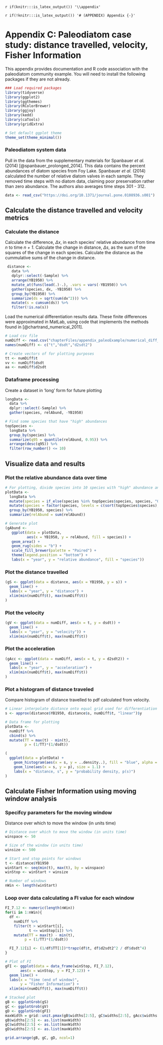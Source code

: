 `r if(knitr:::is_latex_output()) '\\appendix'`

`r if(!knitr:::is_latex_output()) '# (APPENDIX) Appendix {-}'`

# Appendix C: Paleodiatom case study: distance travelled, velocity, Fisher Information {-#appPaleo}

This appendix provides documentation and R code association with the paleodiatom community example.
You will need to install the following packages if they are not already.

```r
### Load required packages
library(tidyverse)
library(ggplot2)
library(ggthemes)
library(RColorBrewer)
library(ggjoy)
library(kedd)
library(caTools)
library(gridExtra)

# Set default ggplot theme
theme_set(theme_minimal())
```


### Paleodiatom system data
Pull in the data from the supplementary materials for Spanbauer *et al.* (2014) [@spanbauer_prolonged_2014]. This data contains the percent abundances of diatom species from Foy Lake. Spanbauer *et al.* (2014) calculated the number of relative diatom valves in each sample. They removed time steps with no diatom data, claiming poor preservation rather than zero abundance. The authors also averages time steps 301 - 312.

```r
data <- read_csv("https://doi.org/10.1371/journal.pone.0108936.s001")
```

## Calculate the distance travelled and velocity metrics

### Calculate the distance
Calculate the difference, $\Delta x$, in each species' relative abundance from time *n* to time *n + 1*. Calculate the change in distance, $\Delta s$, as the sum of the squares of the change in each species. Calculate the distance as the cummulative sums of the change in distance.
```r
 distance <-
   data %>%
   dplyr::select(-Sample) %>%
   arrange(YB1950) %>%
   mutate_at(funs(lead(.)-.), .vars = vars(-YB1950)) %>%
   gather(species, dx, -YB1950) %>%
   group_by(YB1950) %>%
   summarize(ds = sqrt(sum(dx^2))) %>%
   mutate(s = cumsum(ds)) %>%
   filter(!is.na(s))
```

Load the numerical differentiation results data. These finite differences were approximated in MatLab, using code that implements the methods found in [@chartrand_numerical_2011].

```r
# Load csv file
numDiff <- read.csv("chapterFiles/appendix_paleoExample/numerical_diff_results.csv", header = F)
names(numDiff) <- c("t","dsdt","d2sdt2")

# Create vectors of for plotting purposes
tt <- numDiff$t
vv <- numDiff$dsdt
aa <- numDiff$d2sdt
```

### Dataframe processing
Create a dataset in 'long' form for future plotting
```r
longData <-
  data %>%
  dplyr::select(-Sample) %>%
  gather(species, relAbund, -YB1950)

# Find some species that have "high" abundances
topSpecies <-
  longData %>%
  group_by(species) %>%
  summarize(q95 = quantile(relAbund, 0.95)) %>%
  arrange(desc(q95)) %>%
  filter(row_number() <= 10)
```

## Visualize data and results
### Plot the relative abundance data over time
```r

# For plotting, divide species into 10 species with "high" abundance and others
plotData <-
  longData %>%
  mutate(species = if_else(species %in% topSpecies$species, species, "Other (n = 99)")) %>%
  mutate(species = factor(species, levels = c(sort(topSpecies$species), "Other (n = 99)"))) %>%
  group_by(YB1950, species) %>%
  summarize(relAbund = sum(relAbund))

# Generate plot
(gAbund <-
   ggplot(data = plotData,
          aes(x = YB1950, y = relAbund, fill = species)) +
   geom_area() +
   geom_rug(sides = "b") +
   scale_fill_brewer(palette = "Paired") +
   theme(legend.position = "bottom") +
   labs(x = "year", y = "relative abundance", fill = "species"))
```

### Plot the distance travelled
```r
(gS <- ggplot(data = distance, aes(x = YB1950, y = s)) +
  geom_line() +
  labs(x = "year", y = "distance") +
  xlim(min(numDiff$t), max(numDiff$t))
)
```

### Plot the velocity
```r
(gV <- ggplot(data = numDiff, aes(x = t, y = dsdt)) +
  geom_line() +
  labs(x = "year", y = "velocity")) +
  xlim(min(numDiff$t), max(numDiff$t))
```


### Plot the acceleration
```r
(gAcc <- ggplot(data = numDiff, aes(x = t, y = d2sdt2)) +
  geom_line() +
  labs(x = "year", y = "acceleration") +
  xlim(min(numDiff$t), max(numDiff$t))
)
```


### Plot a histogram of distance traveled
Compare histogram of distance travelled to pdf calculated from velocity.

```r
# Linear interpolate distance onto equal grid used for differentiation
s <- approx(distance$YB1950, distance$s, numDiff$t, "linear")$y

# Data frame for plotting
plotData <-
  numDiff %>%
  cbind(s) %>%
  mutate(TT = max(t) - min(t),
         p = (1/TT)*(1/dsdt))

(
  ggplot(data = plotData) +
    geom_histogram(aes(x = s, y = ..density..), fill = "blue", alpha = 0.5, bins = 100) +
    geom_line(aes(x = s, y = p), size = 1.1) +
    labs(x = "distance, s", y = "probability density, p(s)")
)
```

## Calculate Fisher Information using moving window analysis
### Specifcy parameters for the moving window
Distance over which to move the window (in units time)
```r
# Distance over which to move the window (in units time)
winspace <- 50

# Size of the window (in units time)
winsize <- 500

# Start and stop points for windows
t <- distance$YB1950
winStart <- seq(min(t), max(t), by = winspace)
winStop <- winStart + winsize

# Number of windows
nWin <- length(winStart)
```

### Loop over data calculating a FI value for each window
```r
FI_7.12 <- numeric(length(nWin))
for(i in 1:nWin){
  df <-
    numDiff %>%
    filter(t > winStart[i],
           t <= winStop[i]) %>%
    mutate(TT = max(t) - min(t),
         p = (1/TT)*(1/dsdt))

  FI_7.12[i] <- (1/df$TT[1])*trapz(df$t, df$d2sdt2^2 / df$dsdt^4)
}

```

```r
# Plot of FI
gFI <- ggplot(data = data_frame(winStop, FI_7.12),
       aes(x = winStop, y = FI_7.12)) +
  geom_line() +
  labs(x = "time (end of window)",
       y = "Fisher Information") +
  xlim(min(numDiff$t), max(numDiff$t))

# Stacked plot
gB <- ggplotGrob(gS)
gC <- ggplotGrob(gV)
gD <- ggplotGrob(gFI)
maxWidth = grid::unit.pmax(gB$widths[2:5], gC$widths[2:5], gAcc$widths[2:5], gD$widths[2:5])
gB$widths[2:5] <- as.list(maxWidth)
gC$widths[2:5] <- as.list(maxWidth)
gD$widths[2:5] <- as.list(maxWidth)

grid.arrange(gB, gC, gD, ncol=1)
```



